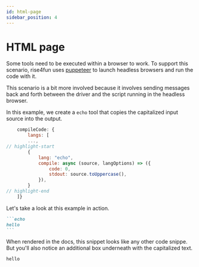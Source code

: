 ```yaml
---
id: html-page
sidebar_position: 4
---
```



# HTML page

Some tools need to be executed within a browser to work. To support this scenario, rise4fun uses [puppeteer](https://www.npmjs.com/package/puppeteer)
to launch headless browsers and run the code with it.

This scenario is a bit more involved because it involves sending messages back and forth between the driver and
the script running in the headless browser.

In this example, we create a `echo` tool that copies the capitalized input source
into the output.

```js title="./docusaurus.config.js"
    compileCode: {
        langs: [
        ...,
// highlight-start
        {
            lang: "echo",
            compile: async (source, langOptions) => ({
                code: 0,
                stdout: source.toUppercase(),
            }),
        }
// highlight-end
    ]}
```

Let's take a look at this example in action.

````markdown
```echo
hello
```
````

When rendered in the docs, this snippet looks like any other code snippe.
But you'll also notice an additional box
underneath with the capitalized text.

<BrowserWindow>

```echo
hello
```

</BrowserWindow>
